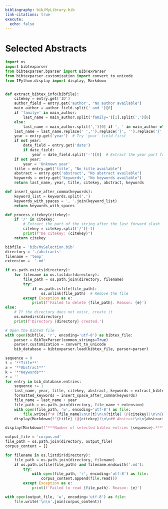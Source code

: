 ```yaml
---
bibliography: bib/MyLibrary.bib
link-citations: true
execute:
  echo: false
---
```

# Selected Abstracts

<!-- excluded: conference paper
**WS1 A knowledge-intensive adaptive business process management framework
-->

```python
import os
import bibtexparser
from bibtexparser.bparser import BibTexParser
from bibtexparser.customization import convert_to_unicode
from IPython.display import display, Markdown


def extract_bibtex_info(bibfile):
    citekey = entry.get('ID')
    author_field = entry.get('author', "No author available")
    main_author = author_field.split(' and ')[0]
    if 'family=' in main_author:
        last_name = main_author.split('family=')[1].split(',')[0]
    else:
        last_name = main_author.split(',')[0] if ', ' in main_author else main_author    
    last_name = last_name.replace(' ','').replace('}', '').replace('{', '')
    year = entry.get('year')  # Try 'year' field first
    if not year:
        date_field = entry.get('date')
        if date_field:
            year = date_field.split('-')[0]  # Extract the year part from the date string
    if not year:
        year = 'Unknown year'
    title = entry.get('title', "No title available")
    abstract = entry.get('abstract', "No abstract available")
    keywords = entry.get('keywords', "No keywords available")
    return last_name, year, title, citekey, abstract, keywords

def insert_space_after_comma(keywords):
    keyword_list = keywords.split(',')
    keywords_with_spaces = ', '.join(keyword_list)
    return keywords_with_spaces

def process_citekey(citekey):
    if '/' in citekey:
        # Extract the part of the string after the last forward slash
        citekey = citekey.split('/')[-1]
        print(f"De citekey: {citekey}")
    return citekey

bibfile = 'bib/MySelection.bib'
directory = './abstracts'
filename = 'temp'
extension =  '.md'

if os.path.exists(directory):
    for filename in os.listdir(directory):
        file_path = os.path.join(directory, filename)
        try:
            if os.path.isfile(file_path):
                os.unlink(file_path)  # Remove the file
        except Exception as e:
            print(f'Failed to delete {file_path}. Reason: {e}')
else:
    # If the directory does not exist, create it
    os.makedirs(directory)
    print(f'Directory {directory} created.')

# Open the BibTeX file
with open(bibfile, 'r', encoding='utf-8') as bibtex_file:
    parser = BibTexParser(common_strings=True)
    parser.customization = convert_to_unicode
    bib_database = bibtexparser.load(bibtex_file, parser=parser)

sequence = 0
t = '**Title**'
a = '**Abstract**'
k = '**Keywords**'
r = ''
for entry in bib_database.entries:
    sequence += 1
    last_name, year, title, citekey, abstract, keywords = extract_bibtex_info(bibfile)
    formatted_keywords = insert_space_after_comma(keywords)
    file_name = last_name + year
    file_path = os.path.join(directory, file_name + extension)
    with open(file_path, 'w', encoding='utf-8') as file:
        file.write(f"# {file_name}\n\n{t}\n\n{title} (@{citekey})\n\n{a}\n\n{abstract}\n\n{k}\n\n{formatted_keywords}\n\n{r}")
    display(Markdown(f"{title} (@{citekey})\n\n## Abstract\n\n{abstract}\n\n## Keywords\n\n{formatted_keywords}\n\\newpage"))

display(Markdown(f"***Number of selected bibtex entries {sequence}.***"))

output_file = 'corpus.md'
file_path = os.path.join(directory, output_file)
corpus_content = []

for filename in os.listdir(directory):
    file_path = os.path.join(directory, filename)
    if os.path.isfile(file_path) and filename.endswith('.md'):
        try:
            with open(file_path, 'r', encoding='utf-8') as file:
                corpus_content.append(file.read())
        except Exception as e:
            print(f'Failed to read {file_path}. Reason: {e}')

with open(output_file, 'w', encoding='utf-8') as file:
    file.write('\n\n'.join(corpus_content))

```

<!-- excluded: conference paper
**WS8 Regulatory Instability, Business Process Management Technology, and BPM Skill Configurations (@DBLP:conf/bpm/LohmannM19)**

This paper investigates how firms configure their business process management efforts in different industries. We generate a business process management (BPM) skills taxonomy through the computational linguistic analysis of job ads from Monster.com . We apply the taxonomy to LinkedIn.com resumes of professionals employed at retailer Walmart, pharmaceutical company Pfizer, and investment bank Goldman Sachs. We find that Walmart and Pfizer distribute change- and operations-related BPM skills among the same roles whereas Goldman Sachs distributes both kinds of skills among more separate roles. This separation reflects a trilateral configuration where line managers and analysts focus on operational BPM tasks related to running processes while change-related tasks are covered by project managers. At Walmart and Pfizer the tasks of the BPM project manager are shared among managers and analysts, reflecting a bilateral configuration. Comparing each firm's **regulatory** environments and BPM technology capabilities, we conjecture that the organizational configuration pattern is influenced by a firm's ability to reliably automate business processes, since this affects how much attention line managers and analysts have to spend on monitoring processes and on reconciling issues and exceptions. This attention could otherwise be spent on regulatory-imposed process change efforts. This configural logic suggests a reconfiguration of BPM professionals towards a bilateral configuration when an organization transforms its business with digital technology, because the focus of such efforts includes process and decision automation.

**WS9 SEMPA - A Semantic Business Process Management Approach for the Planning of Process Models (@heinrichSEMPAAnsatzSemantischen2008)**

Full text article not accesible (wirtschaftsinformatick) & German

Currently process modeling is mostly done manually. Therefore, the initial design of process models as well as changes to process models which are frequently necessary to react to new market developments or new **regulations** are time-consuming tasks. In this paper we introduce SEMPA, an approach for the partly automatic planning of process models. Using ontologies to semantically describe actions - as envisioned in Semantic Business Process Management -, a process model for a specified problem setting can be created automatically. In comparison to existing planning algorithms our approach creates process models including control structures and is able to cope with complex and numerical input and output parameters of actions. The prototypical implementation as well as an example taken from the financial services domain illustrate the practical benefit of our approach.

excluded: conference paper
**WS11 The influence of BPM-supportive culture and individual process orientation on process conformance (@benraadInfluenceBPMsupportiveCulture2022)**

Purpose Organizations rely on their business processes to achieve their business objectives and ensure **compliance** with relevant laws and regulations. Hence, conformance to process specifications is essential to remain compliant. Various factors influence an organization's ability to operate in conformance to its process specifications. This study investigates the influence of business process management (BPM**-supportive culture and individual process orientation on process conformance. Design/methodology/approach A construct was created for perceived process conformance and two constructs were selected from literature to represent BPM-supportive culture and individual process orientation. A survey was conducted with 178 employees of a global enterprise, hypotheses were formulated, and a statistical model was constructed and validated. Findings Results pinpoint the key role of the BPM-supportive culture in influencing both individual process orientation and conformance. Individual process orientation is also found to have a significant influence on process conformance. The findings provide additional evidence for the significance of human-related aspects of BPM in achieving BPM success. Originality/value The contributions of this paper help better understand how soft factors of BPM contribute to employees' process conformance drawing on and relating concepts of BPM and organizational routines.

**WS13 The Biggest Business Process Management Problems of Our Time (@beerepootBiggestBusinessProcess2021)**

in additional? it doesn't mention cross organizational processes?

It may be tempting for researchers to stick to incremental extensions of their current work to plan future research activities. Yet there is also merit in realizing the grand challenges in one’s field. This paper presents an overview of the nine major research problems for the Business Process Management discipline. These challenges have been collected by an open call to the community, discussed and refined in a workshop setting, and described here in detail, including a motivation why these problems are worth investigating. This overview may serve the purpose of inspiring both novice and advanced scholars who are interested in the radical new ideas for the analysis, design, and management of work processes using information technology.

excluded: bookchapter and conference papers

**SD2 From policy implementation to business process management: Principles for creating flexibility and agility (@gongPolicyImplementationBusiness2012)**

Organizations are required to comply with changes in legislation and policy. Yet the implementation of new legislation is often expensive, can have long lead times and is prone to failure. The existing situation significantly constrains policy-making. To improve this, policy makers and policy executors are searching for ways to achieve higher levels of flexibility and agility in their business process management systems. Flexibility is the ability to react to changes and agility is the speed in responding to variety and change. Both flexibility and agility are multi-dimensional concepts.  
This paper presents principles for creating flexibility and agility when implementing new or revised policies into business processes. These principles include: 1) defining and using business services, 2) integrating and orchestrating business services through the use of events, 3) separating process, knowledge and resources and 4) implementing policy in an integrated manner. Business services are components encapsulating business functions and having clear responsibilities and accountabilities. The case study shows that these forms of flexibility and agility can help to implement policies more quickly and cost effectively. An organization's resources and level of flexibility and agility determines what laws can be implemented within a certain time. The improvement of flexibility and agility requires innovations on all levels: infrastructure, business process and organization. The level of flexibility and agility should always be measured by a combination of measures. We make plea for instruments assessing the impact of policies on organizations prior to implementation.

**SD4 Improving Telemedicine Processes Via BPM (@ilahiImprovingTelemedicineProcesses2013)**

BPM is an emerging theme that plays an important role in the global market of Business Processes. An efficient Management of Business Processes is able to ensure the requested development and competitiveness. A company which will be based on Business Process Management will provide a climate favoring the cooperation of its employees; they will be engaged in realizing well-defined tasks leading to an effective achievement of its objectives.  
Although telemedicine is an emerging successful field, it still suffers from problems of understanding, lack of techniques and legal texts and huge costs, and is still rarely used especially in Tunisia. Hence, the importance of process modeling and discovery of relevant technological means facilitating their use and automation. In this work, we designed, developed and tested a solution deploying Teleconsulting Process and remote diagnosis through a BPMS (Business Process Management System) that ensures their automation based on BPMN 2.0 models.

**12.arXiv1 Blockchains for Business Process Management - Challenges and Opportunities (@mendlingBlockchainsBusinessProcess2018)**

Why didn't this article show up in the arXiv search? Did it show up in WoS? "compliance" and "regulations" only in the full text.

-->